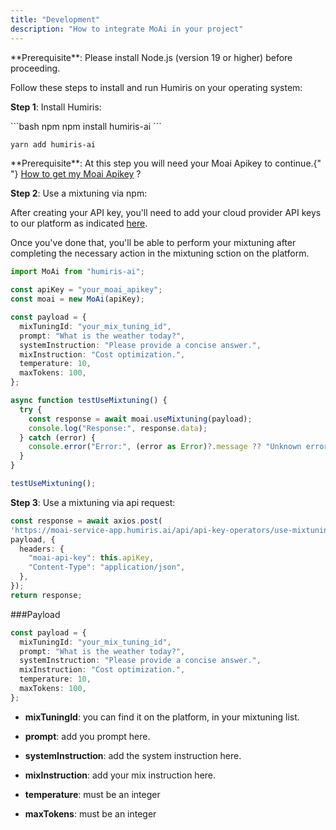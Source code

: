 ```yaml
---
title: "Development"
description: "How to integrate MoAi in your project"
---
```


<Info>
  **Prerequisite**: Please install Node.js (version 19 or higher) before
  proceeding.
</Info>

Follow these steps to install and run Humiris on your operating system:

**Step 1**: Install Humiris:

<CodeGroup>
  ```bash npm
  npm install humiris-ai
  ```

  ```bash yarn
  yarn add humiris-ai
  ```
</CodeGroup>

<Info>
  **Prerequisite**: At this step you will need your Moai Apikey to continue.{" "}
  <a href="https://docs.humiris.ai/quickstart">How to get my Moai Apikey</a> ?
</Info>

**Step 2**: Use a mixtuning via npm:

After creating your API key, you'll need to add your cloud provider API keys to our platform as indicated [here](https://docs.humiris.ai/quickstart).

Once you've done that, you'll be able to perform your mixtuning after completing the necessary action in the mixtuning sction on the platform.

```typescript Typescript exemple
import MoAi from "humiris-ai";

const apiKey = "your_moai_apikey";
const moai = new MoAi(apiKey);

const payload = {
  mixTuningId: "your_mix_tuning_id",
  prompt: "What is the weather today?",
  systemInstruction: "Please provide a concise answer.",
  mixInstruction: "Cost optimization.",
  temperature: 10,
  maxTokens: 100,
};

async function testUseMixtuning() {
  try {
    const response = await moai.useMixtuning(payload);
    console.log("Response:", response.data);
  } catch (error) {
    console.error("Error:", (error as Error)?.message ?? "Unknown error");
  }
}

testUseMixtuning();
```

**Step 3**: Use a mixtuning via api request:

```typescript api request
const response = await axios.post(
'https://moai-service-app.humiris.ai/api/api-key-operators/use-mixtuning',
payload, {
  headers: {
    "moai-api-key": this.apiKey,
    "Content-Type": "application/json",
  },
});
return response;
```

###Payload

```typescript api url
const payload = {
  mixTuningId: "your_mix_tuning_id",
  prompt: "What is the weather today?",
  systemInstruction: "Please provide a concise answer.",
  mixInstruction: "Cost optimization.",
  temperature: 10,
  maxTokens: 100,
};
```

* **mixTuningId**: you can find it on the platform, in your mixtuning list.

* **prompt**: add you prompt here.

* **systemInstruction**: add the system instruction here.

* **mixInstruction**: add your mix instruction here.

* **temperature**: must be an integer

* **maxTokens**: must be an integer